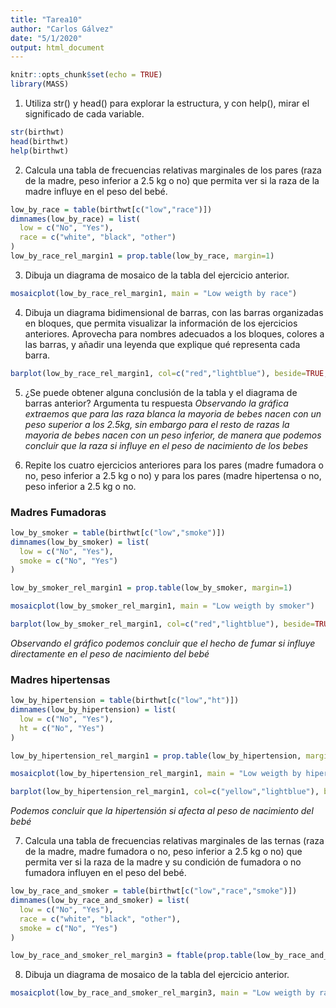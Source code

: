```yaml
---
title: "Tarea10"
author: "Carlos Gálvez"
date: "5/1/2020"
output: html_document
---
```


```r
knitr::opts_chunk$set(echo = TRUE)
library(MASS)
```

1. Utiliza str() y head() para explorar la estructura, y con help(), mirar el significado de cada variable.
```r
str(birthwt)
head(birthwt)
help(birthwt)
```
2. Calcula una tabla de frecuencias relativas marginales de los pares (raza de la madre, peso inferior a 2.5 kg o no) que permita ver si la raza de la madre influye en el peso del bebé.
```r
low_by_race = table(birthwt[c("low","race")])
dimnames(low_by_race) = list(
  low = c("No", "Yes"),
  race = c("white", "black", "other")
)
low_by_race_rel_margin1 = prop.table(low_by_race, margin=1)
```

3. Dibuja un diagrama de mosaico de la tabla del ejercicio anterior.
```r
mosaicplot(low_by_race_rel_margin1, main = "Low weigth by race")
```
4. Dibuja un diagrama bidimensional de barras, con las barras organizadas en bloques, que permita visualizar la información de los ejercicios anteriores. Aprovecha para nombres adecuados a los bloques, colores a las barras, y añadir una leyenda que explique qué representa cada barra.
```r
barplot(low_by_race_rel_margin1, col=c("red","lightblue"), beside=TRUE, legend.text=c(">= 2.5 kg","< 2.5 kg"), main="Low weigth by race")
```
5. ¿Se puede obtener alguna conclusión de la tabla y el diagrama de barras anterior? Argumenta tu respuesta
*Observando la gráfica extraemos que para las raza blanca la mayoria de bebes nacen con un peso superior a los 2.5kg, sin embargo para el resto de razas la mayoria de bebes nacen con un peso inferior, de manera que podemos concluir que la raza si influye en el peso de nacimiento de los bebes*

6. Repite los cuatro ejercicios anteriores para los pares (madre fumadora o no, peso inferior a 2.5 kg o no) y para los pares (madre hipertensa o no, peso inferior a 2.5 kg o no.

### Madres Fumadoras
```r
low_by_smoker = table(birthwt[c("low","smoke")])
dimnames(low_by_smoker) = list(
  low = c("No", "Yes"),
  smoke = c("No", "Yes")
)

low_by_smoker_rel_margin1 = prop.table(low_by_smoker, margin=1)

mosaicplot(low_by_smoker_rel_margin1, main = "Low weigth by smoker")

barplot(low_by_smoker_rel_margin1, col=c("red","lightblue"), beside=TRUE, legend.text=c(">= 2.5 kg","< 2.5 kg"), main="Low weigth by smoker")
```

*Observando el gráfico podemos concluir que el hecho de fumar si influye directamente en el peso de nacimiento del bebé*

### Madres hipertensas
```r
low_by_hipertension = table(birthwt[c("low","ht")])
dimnames(low_by_hipertension) = list(
  low = c("No", "Yes"),
  ht = c("No", "Yes")
)

low_by_hipertension_rel_margin1 = prop.table(low_by_hipertension, margin=1)

mosaicplot(low_by_hipertension_rel_margin1, main = "Low weigth by hipertension")

barplot(low_by_hipertension_rel_margin1, col=c("yellow","lightblue"), beside=TRUE, legend.text=c(">= 2.5 kg","< 2.5 kg"), main="Low weigth by hipertension")
```

*Podemos concluir que la hipertensión si afecta al peso de nacimiento del bebé*

7. Calcula una tabla de frecuencias relativas marginales de las ternas (raza de la madre, madre fumadora o no, peso inferior a 2.5 kg o no) que permita ver si la raza de la madre y su condición de fumadora o no fumadora influyen en el peso del bebé.
```r
low_by_race_and_smoker = table(birthwt[c("low","race","smoke")])
dimnames(low_by_race_and_smoker) = list(
  low = c("No", "Yes"),
  race = c("white", "black", "other"),
  smoke = c("No", "Yes")
)

low_by_race_and_smoker_rel_margin3 = ftable(prop.table(low_by_race_and_smoker, margin=3))

```
8. Dibuja un diagrama de mosaico de la tabla del ejercicio anterior.
  ```r
  mosaicplot(low_by_race_and_smoker_rel_margin3, main = "Low weigth by race and smoker")
  
  ```